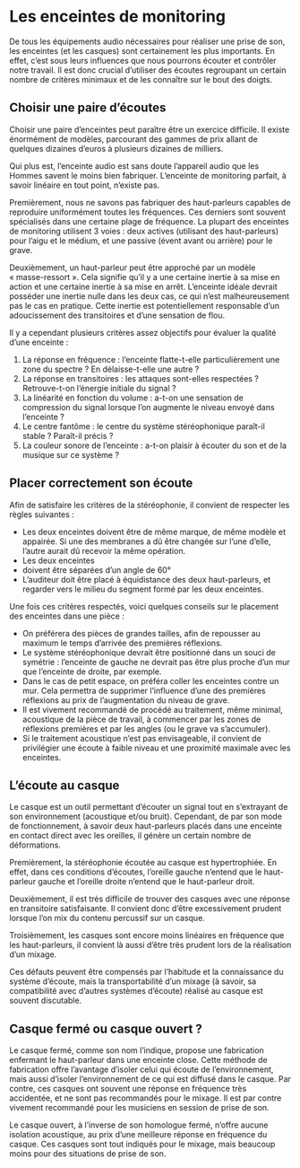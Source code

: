 # Les enceintes de monitoring

De tous les équipements audio nécessaires pour réaliser une prise de son, les enceintes (et les casques) sont certainement les plus importants. En effet, c’est sous leurs influences que nous pourrons écouter et contrôler notre travail. Il est donc crucial d’utiliser des écoutes regroupant un certain nombre de critères minimaux et de les connaître sur le bout des doigts.

## Choisir une paire d’écoutes

Choisir une paire d’enceintes peut paraître être un exercice difficile. Il existe énormément de modèles, parcourant des gammes de prix allant de quelques dizaines d’euros à plusieurs dizaines de milliers.

Qui plus est, l’enceinte audio est sans doute l’appareil audio que les Hommes savent le moins bien fabriquer. L’enceinte de monitoring parfait, à savoir linéaire en tout point, n’existe pas.

Premièrement, nous ne savons pas fabriquer des haut-parleurs capables de reproduire uniformément toutes les fréquences. Ces derniers sont souvent spécialisés dans une certaine plage de fréquence. La plupart des enceintes de monitoring utilisent 3 voies : deux actives (utilisant des haut-parleurs) pour l’aigu et le médium, et une passive (évent avant ou arrière) pour le grave.

Deuxièmement, un haut-parleur peut être approché par un modèle « masse-ressort ». Cela signifie qu’il y a une certaine inertie à sa mise en action et une certaine inertie à sa mise en arrêt. L’enceinte idéale devrait posséder une inertie nulle dans les deux cas, ce qui n’est malheureusement pas le cas en pratique. Cette inertie est potentiellement responsable d’un adoucissement des transitoires et d’une sensation de flou. 

Il y a cependant plusieurs critères assez objectifs pour évaluer la qualité d’une enceinte :

1. La réponse en fréquence : l’enceinte flatte-t-elle particulièrement une zone du spectre ? En délaisse-t-elle une autre ?
2. La réponse en transitoires : les attaques sont-elles respectées ? Retrouve-t-on l’énergie initiale du signal ?
3. La linéarité en fonction du volume : a-t-on une sensation de compression du signal lorsque l’on augmente le niveau envoyé dans l’enceinte ?
4. Le centre fantôme : le centre du système stéréophonique paraît-il stable ? Paraît-il précis ?
5. La couleur sonore de l’enceinte : a-t-on plaisir à écouter du son et de la musique sur ce système ?

## Placer correctement son écoute

Afin de satisfaire les critères de la stéréophonie, il convient de respecter les règles suivantes :

+ Les deux enceintes doivent être de même marque, de même modèle et appairée. Si une des membranes a dû être changée sur l’une d’elle, l’autre aurait dû recevoir la même opération.
+ Les deux enceintes
+  doivent être séparées d’un angle de 60°
+ L’auditeur doit être placé à équidistance des deux haut-parleurs, et regarder vers le milieu du segment formé par les deux enceintes.

Une fois ces critères respectés, voici quelques conseils sur le placement des enceintes dans une pièce :

+ On préférera des pièces de grandes tailles, afin de repousser au maximum le temps d’arrivée des premières réflexions.
+ Le système stéréophonique devrait être positionné dans un souci de symétrie : l’enceinte de gauche ne devrait pas être plus proche d’un mur que l’enceinte de droite, par exemple.
+ Dans le cas de petit espace, on préféra coller les enceintes contre un mur. Cela permettra de supprimer l’influence d’une des premières réflexions au prix de l’augmentation du niveau de grave.
+ Il est vivement recommandé de procédé au traitement, même minimal, acoustique de la pièce de travail, à commencer par les zones de réflexions premières et par les angles (ou le grave va s’accumuler).
+ Si le traitement acoustique n’est pas envisageable, il convient de privilégier une écoute à faible niveau et une proximité maximale avec les enceintes.

## L'écoute au casque

Le casque est un outil permettant d'écouter un signal tout en s'extrayant de son environnement (acoustique et/ou bruit). Cependant, de par son mode de fonctionnement, à savoir deux haut-parleurs placés dans une enceinte en contact direct avec les oreilles, il génère un certain nombre de déformations.

Premièrement, la stéréophonie écoutée au casque est hypertrophiée. En effet, dans ces conditions d'écoutes, l'oreille gauche n'entend que le haut-parleur gauche et l'oreille droite n'entend que le haut-parleur droit.

Deuxièmement, il est très difficile de trouver des casques avec une réponse en transitoire satisfaisante. Il convient donc d'être excessivement prudent lorsque l'on mix du contenu percussif sur un casque.

Troisièmement, les casques sont encore moins linéaires en fréquence que les haut-parleurs, il convient là aussi d'être très prudent lors de la réalisation d'un mixage.

Ces défauts peuvent être compensés par l'habitude et la connaissance du système d'écoute, mais la transportabilité d'un mixage (à savoir, sa compatibilité avec d'autres systèmes d'écoute) réalisé au casque est souvent discutable.

## Casque fermé ou casque ouvert ?

Le casque fermé, comme son nom l'indique, propose une fabrication enfermant le haut-parleur dans une enceinte close. Cette méthode de fabrication offre l'avantage d'isoler celui qui écoute de l'environnement, mais aussi d'isoler l'environnement de ce qui est diffusé dans le casque. Par contre, ces casques ont souvent une réponse en fréquence très accidentée, et ne sont pas recommandés pour le mixage. Il est par contre vivement recommandé pour les musiciens en session de prise de son.

Le casque ouvert, à l'inverse de son homologue fermé, n'offre aucune isolation acoustique, au prix d'une meilleure réponse en fréquence du casque. Ces casques sont tout indiqués pour le mixage, mais beaucoup moins pour des situations de prise de son.
